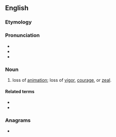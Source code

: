 ==English==

===Etymology===
{{prefix|en|dis|animation}}

===Pronunciation===
* {{IPA|/ˌdɪsænɪˈmeɪʃən/|lang=en}}
* {{rhymes|eɪʃən|lang=en}}
* {{hyph|dis|an|i|ma|tion|lang=en}}

===Noun===
{{en-noun|-}}

# loss of [[animation]]; loss of [[vigor]], [[courage]], or [[zeal]].

====Related terms====
* {{l|en|reanimation}}
* {{l|en|deanimation}}

===Anagrams===
* {{anagrams|en|a=aadiiimnnost|diaminations}}